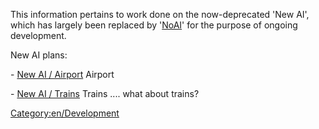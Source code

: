 {{en/Warning|The New AI in OpenTTD is DEAD. It is no longer on active development. If you want to pick it up again, feel free and have a look at [[Main/en/AI:Main Page|AI:Main_Page]]. Note, however, that NoAI branch is active, and is developing new OpenTTD AIs using Squirrel.}}


This information pertains to work done on the now-deprecated 'New AI', which has largely been replaced by '[[Main/en/AI:Main Page|NoAI]]' for the purpose of ongoing development. 

New AI plans:

- [[Main/en/New AI/Airport|New AI / Airport]] Airport

- [[Main/en/New AI/Trains|New AI / Trains]] Trains .... what about trains?

[[Category:en/Development]]